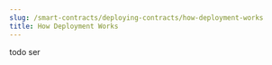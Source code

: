 ---
slug: /smart-contracts/deploying-contracts/how-deployment-works
title: How Deployment Works
---

todo ser
